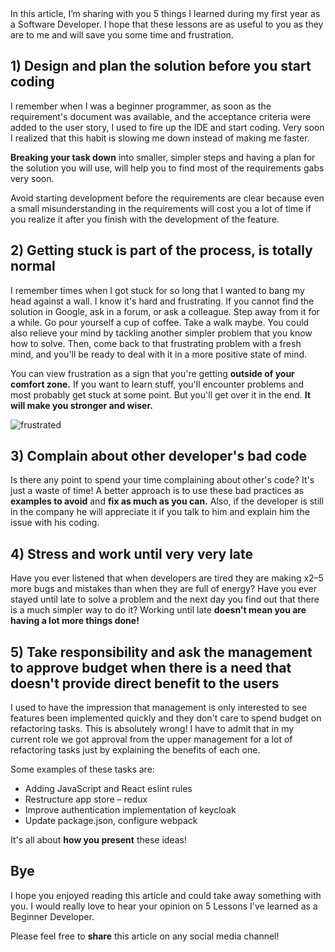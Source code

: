 
<div className={styles["Welcome"]}>
In this article, I’m sharing with you 5 things I learned during my first year as a Software Developer. I hope that these lessons are as useful to you as they are to me and will save you some time and frustration.

## 1) Design and plan the solution before you start coding
I remember when I was a beginner programmer, as soon as the requirement's document was available, and the acceptance criteria were added to the user story, I used to fire up the IDE and start coding. Very soon I realized that this habit is slowing me down instead of making me faster.

**Breaking your task down** into smaller, simpler steps and having a plan for the solution you will use, will help you to find most of the requirements gabs very soon.

Avoid starting development before the requirements are clear because even a small misunderstanding in the requirements will cost you a lot of time if you realize it after you finish with the development of the feature.

## 2) Getting stuck is part of the process, is totally normal

I remember times when I got stuck for so long that I wanted to bang my head against a wall. I know it's hard and frustrating. If you cannot find the solution in Google, ask in a forum, or ask a colleague. Step away from it for a while. Go pour yourself a cup of coffee. Take a walk maybe. You could also relieve your mind by tackling another simpler problem that you know how to solve.  Then, come back to that frustrating problem with a fresh mind, and you'll be ready to deal with it in a more positive state of mind.

You can view frustration as a sign that you're getting **outside of your comfort zone.** If you want to learn stuff, you'll encounter problems and most probably get stuck at some point. But you'll get over it in the end. **It will make you stronger and wiser.**

<div>
  <img src={frustrated} alt="frustrated" />
</div>

## 3) Complain about other developer's bad code

Is there any point to spend your time complaining about other's code? It's just a waste of time! A better approach is to use these bad practices as **examples to avoid** and **fix as much as you can.** Also, if the developer is still in the company he will appreciate it if you talk to him and explain him the issue with his coding.

## 4) Stress and work until very very late

Have you ever listened that when developers are tired they are making x2–5 more bugs and mistakes than when they are full of energy?  Have you ever stayed until late to solve a problem and the next day you find out that there is a much simpler way to do it?  Working until late **doesn't mean you are having a lot more things done!**

## 5) Take responsibility and ask the management to approve budget when there is a need that doesn't provide direct benefit to the users

I used to have the impression that management is only interested to see features been implemented quickly and they don't care to spend budget on refactoring tasks. This is absolutely wrong! I have to admit that in my current role we got approval from the upper management for a lot of refactoring tasks just by explaining the benefits of each one.

Some examples of these tasks are:
- Adding JavaScript and React eslint rules
- Restructure app store – redux
- Improve authentication implementation of keycloak
- Update package.json, configure webpack

It's all about **how you present** these ideas!

## Bye

I hope you enjoyed reading this article and could take away something with you. I would really love to hear your opinion on 5 Lessons I've learned as a Beginner Developer.

Please feel free to **share** this article on any social media channel!
</div>